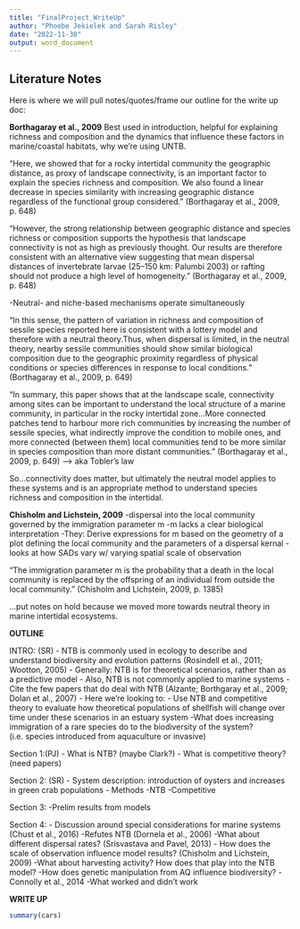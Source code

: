 ```yaml
---
title: "FinalProject_WriteUp"
author: "Phoebe Jekielek and Sarah Risley"
date: "2022-11-30"
output: word_document
---
```


## Literature Notes

Here is where we will pull notes/quotes/frame our outline for the write up doc:


**Borthagaray et al., 2009** 
Best used in introduction, helpful for explaining richness and composition and the dynamics that influence these factors in marine/coastal habitats, why we're using UNTB.

"Here, we showed that for a rocky intertidal community the geographic distance, as proxy of landscape connectivity, is an important factor to explain the species richness and composition. We also found a linear decrease in species similarity with increasing geographic distance regardless of the functional group considered." (Borthagaray et al., 2009, p. 648)

"However, the strong relationship between geographic distance and species richness or composition supports the hypothesis that landscape connectivity is not as high as previously thought. Our results are therefore consistent with an alternative view suggesting that mean dispersal
distances of invertebrate larvae (25–150 km: Palumbi 2003) or rafting should not produce a high level of homogeneity." (Borthagaray et al., 2009, p. 648)

-Neutral- and niche-based mechanisms operate simultaneously

"In this sense, the pattern of variation in richness and composition of sessile species reported here is consistent with a lottery model and therefore with a neutral theory.Thus, when
dispersal is limited, in the neutral theory, nearby sessile communities should show similar biological composition due to the geographic proximity regardless of physical conditions or species differences in response to local conditions." (Borthagaray et al., 2009, p. 649)

"In summary, this paper shows that at the landscape scale, connectivity among sites can be important to understand the local structure of a marine community, in particular in the rocky intertidal zone...More connected patches tend to harbour more rich communities by increasing the
number of sessile species, what indirectly improve the condition to mobile ones, and more connected (between them) local communities tend to be more similar in species composition than more distant communities." (Borthagaray et al., 2009, p. 649) --> aka Tobler's law 

So...connectivity does matter, but ultimately the neutral model applies to these systems and is an appropriate method to understand species richness and composition in the intertidal. 

**Chisholm and Lichstein, 2009**
-dispersal into the local community governed by the immigration parameter m
-m lacks a clear biological interpretation
-They: Derive expressions for m based on the geometry of a plot defining the local community and the parameters of a dispersal kernal 
-looks at how SADs vary w/ varying spatial scale of observation 

"The immigration parameter m is the probability that a death in the local community is replaced by the offspring of an individual from outside the local community." (Chisholm and Lichstein, 2009, p. 1385) 

...put notes on hold because we moved more towards neutral theory in marine intertidal ecosystems.



**OUTLINE**

INTRO: (SR)
- NTB is commonly used in ecology to describe and understand biodiversity and evolution patterns (Rosindell et al., 2011; Wootton, 2005)
- Generally: NTB is for theoretical scenarios, rather than as a predictive model 
- Also, NTB is not commonly applied to marine systems
  -Cite the few papers that do deal with NTB (Alzante; Borthgaray et al., 2009; Dolan et al., 2007)
- Here we're looking to: 
  - Use NTB and competitive theory to evaluate how theoretical populations of shellfish will change over time under these scenarios in an estuary system 
  -What does increasing immigration of a rare species do to the biodiversity of the system? (i.e. species introduced from aquaculture or invasive)
  
Section 1:(PJ)
- What is NTB? (maybe Clark?)
- What is competitive theory? (need papers)

Section 2: (SR)
- System description: introduction of oysters and increases in green crab populations 
- Methods
  -NTB
  -Competitive
  
Section 3:
-Prelim results from models

Section 4:
- Discussion around special considerations for marine systems (Chust et al., 2016)
-Refutes NTB (Dornela et al., 2006)
  -What about different dispersal rates? (Srisvastava and Pavel, 2013)
  - How does the scale of observation influence model results? (Chisholm and Lichstein, 2009)
  -What about harvesting activity? How does that play into the NTB model? 
  -How does genetic manipulation from AQ influence biodiversity? 
  -Connolly et al., 2014
-What worked and didn't work 



**WRITE UP**




















```r
summary(cars)
```

